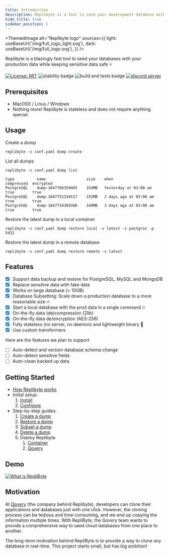 ```yaml
---
title: Introduction
description: Replibyte is a tool to seed your development database with your production data while keeping sensitive data safe
hide_title: true
sidebar_position: 1
---
```



<ThemedImage
  alt="Replibyte logo"
  sources={{
    light: useBaseUrl('/img/full_logo_light.svg'),
    dark: useBaseUrl('/img/full_logo.svg'),
  }}
/>

Replibyte is a blazingly fast tool to seed your databases with your production data while keeping sensitive data safe ⚡️

[![License: MIT](https://img.shields.io/badge/License-MIT-yellow.svg)](https://opensource.org/licenses/MIT)
![stability badge](https://img.shields.io/badge/stability-stable-green.svg?style=flat-square)
![build and tests badge](https://github.com/Qovery/replibyte/actions/workflows/build-and-test.yml/badge.svg?style=flat-square)
[![discord server](https://img.shields.io/discord/688766934917185556?label=discord&style=flat-square)](https://discord.qovery.com)

## Prerequisites

- MacOSX / Linux / Windows
- Nothing more! Replibyte is stateless and does not require anything special.

## Usage

Create a dump

```shell
replibyte -c conf.yaml dump create
```

List all dumps

```shell
replibyte -c conf.yaml dump list

type          name                  size    when                    compressed  encrypted
PostgreSQL    dump-1647706359405    154MB   Yesterday at 03:00 am   true        true
PostgreSQL    dump-1647731334517    152MB   2 days ago at 03:00 am  true        true
PostgreSQL    dump-1647734369306    149MB   3 days ago at 03:00 am  true        true
```

Restore the latest dump in a local container

```shell
replibyte -c conf.yaml dump restore local -v latest -i postgres -p 5432
```

Restore the latest dump in a remote database

```shell
replibyte -c conf.yaml dump restore remote -v latest
```

## Features

- [x] Support data backup and restore for PostgreSQL, MySQL and MongoDB
- [x] Replace sensitive data with fake data
- [x] Works on large database (> 10GB)
- [x] Database Subsetting: Scale down a production database to a more reasonable size 🔥
- [x] Start a local database with the prod data in a single command 🔥
- [x] On-the-fly data (de)compression (Zlib)
- [x] On-the-fly data de/encryption (AES-256)
- [x] Fully stateless (no server, no daemon) and lightweight binary 🍃
- [x] Use custom transformers

Here are the features we plan to support

- [ ] Auto-detect and version database schema change
- [ ] Auto-detect sensitive fields
- [ ] Auto-clean backed up data

## Getting Started

* [How Replibyte works](/docs/how-replibyte-works)
* Initial setup:
  1. [Install](/docs/getting-started/installation)
  2. [Configure](/docs/getting-started/configuration)
* Step-by-step guides:
  1. [Create a dump](/docs/guides/create-a-dump)
  2. [Restore a dump](/docs/guides/restore-a-dump)
  3. [Subset a dump](/docs/guides/subset-a-dump)
  4. [Delete a dump](/docs/guides/delete-a-dump)
  5. Deploy Replibyte
      1. [Container](https://www.replibyte.com/docs/guides/deploy-replibyte/container)
      2. [Qovery](https://www.replibyte.com/docs/guides/deploy-replibyte/qovery)

## Demo

[![What is RepliByte](../../assets/video_.png)](https://www.youtube.com/watch?v=IKeLnZvECQw)

## Motivation

At [Qovery](https://www.qovery.com) (the company behind Replibyte), developers can clone their applications and databases just with one
click. However, the cloning process can be tedious and time-consuming, and we end up copying the information multiple times. With RepliByte,
the Qovery team wants to provide a comprehensive way to seed cloud databases from one place to another.

The long-term motivation behind RepliByte is to provide a way to clone any database in real-time. This project starts small, but has big
ambition!
